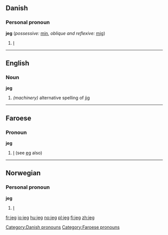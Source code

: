 ==Danish==
===Personal pronoun===
'''jeg''' (''possessive:'' [[min]], ''oblique and reflexive:'' [[mig]])

# [[I]]

[[Category:Danish pronouns]]

----

==English==
===Noun===
'''jeg'''
#''(machinery)'' alternative spelling of [[jig]]

----

==Faroese==

===Pronoun===
'''jeg'''

# [[I]] (see [[eg]] also)

[[Category:Faroese pronouns]]

----

==Norwegian==
===Personal pronoun===
'''jeg'''
# [[I]]

[[fr:jeg]]
[[io:jeg]]
[[hu:jeg]]
[[no:jeg]]
[[pl:jeg]]
[[fi:jeg]]
[[zh:jeg]]